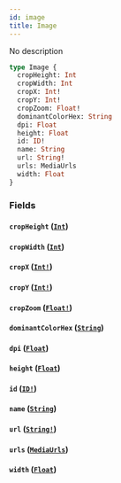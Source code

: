 ```yaml
---
id: image
title: Image
---
```


No description

```graphql
type Image {
  cropHeight: Int
  cropWidth: Int
  cropX: Int!
  cropY: Int!
  cropZoom: Float!
  dominantColorHex: String
  dpi: Float
  height: Float
  id: ID!
  name: String
  url: String!
  urls: MediaUrls
  width: Float
}
```

### Fields

#### `cropHeight` ([`Int`](/docs/graphql/scalars/int))

#### `cropWidth` ([`Int`](/docs/graphql/scalars/int))

#### `cropX` ([`Int!`](/docs/graphql/scalars/int))

#### `cropY` ([`Int!`](/docs/graphql/scalars/int))

#### `cropZoom` ([`Float!`](/docs/graphql/scalars/float))

#### `dominantColorHex` ([`String`](/docs/graphql/scalars/string))

#### `dpi` ([`Float`](/docs/graphql/scalars/float))

#### `height` ([`Float`](/docs/graphql/scalars/float))

#### `id` ([`ID!`](/docs/graphql/scalars/id))

#### `name` ([`String`](/docs/graphql/scalars/string))

#### `url` ([`String!`](/docs/graphql/scalars/string))

#### `urls` ([`MediaUrls`](/docs/graphql/objects/media-urls))

#### `width` ([`Float`](/docs/graphql/scalars/float))
